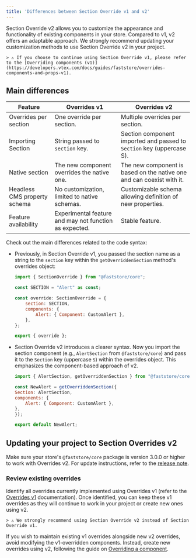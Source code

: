 ```yaml
---
title: 'Differences between Section Override v1 and v2'
---
```


Section Override v2 allows you to customize the appearance and functionality of existing components in your store. Compared to v1, v2 offers an adaptable approach. We strongly recommend updating your customization methods to use Section Override v2 in your project.

    > ⚠️ If you choose to continue using Section Override v1, please refer to the [Overriding components (v1)](https://developers.vtex.com/docs/guides/faststore/overrides-components-and-props-v1).

## Main differences

| Feature                       | Overrides v1                                           | Overrides v2                                                          |
| ----------------------------- | ------------------------------------------------------ | --------------------------------------------------------------------- |
| Overrides per section         | One override per section.                              | Multiple overrides per section.                                       |
| Importing Section             | String passed to `section` key.                        | Section component imported and passed to `Section` key (uppercase S). |
| Native section                | The new component overrides the native one.            | The new component is based on the native one and can coexist with it. |
| Headless CMS property schema  | No customization, limited to native schemas.           | Customizable schema allowing definition of new properties.            |
| Feature availability          | Experimental feature and may not function as expected. | Stable feature.                                                       |

Check out the main differences related to the code syntax:

- Previously, in Section Override v1, you passed the section name as a string to the `section` key within the `getOverriddenSection` method's overrides object:

    ```js
    import { SectionOverride } from "@faststore/core";

    const SECTION = "Alert" as const;

    const override: SectionOverride = {
        section: SECTION,
        components: {
            Alert: { Component: CustomAlert },  
        },
    };

    export { override };
    ```

- Section Override v2 introduces a clearer syntax. Now you import the section component (e.g., `AlertSection` from `@faststore/core`) and pass it to the `Section` key (uppercase `S`) within the overrides object. This emphasizes the component-based approach of v2.

    ```js
    import { AlertSection, getOverriddenSection } from "@faststore/core";  

    const NewAlert = getOverriddenSection({ 
    Section: AlertSection, 
    components: {  
        Alert: { Component: CustomAlert },  
    }, 
    });  

    export default NewAlert;  
    ```

## Updating your project to Section Overrides v2

Make sure your store's `@faststore/core` package is version 3.0.0 or higher to work with Overrides v2. For update instructions, refer to the [release note](https://github.com/vtex/faststore/releases/tag/v3.0.0).

### Review existing overrides

Identify all overrides currently implemented using Overrides v1 (refer to the [Overrides v1](https://developers.vtex.com/docs/guides/faststore/building-sections-overriding-components-and-props) documentation). Once identified, you can keep these v1 overrides as they will continue to work in your project or create new ones using v2.

    > ⚠️ We strongly recommend using Section Override v2 instead of Section Override v1.

If you wish to maintain existing v1 overrides alongside new v2 overrides, avoid modifying the v1-overridden components. Instead, create new overrides using v2, following the guide on [Overriding a component](https://developers.vtex.com/docs/guides/faststore/overrides-native-component).
